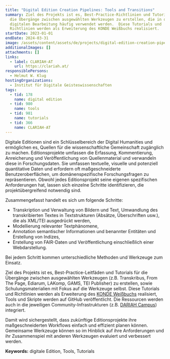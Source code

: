 ```yaml
---
title: "Digital Edition Creation Pipelines: Tools and Transitions"
summary: Ziel des Projekts ist es, Best-Practice-Richtlinien und Tutorials für
  die Übergänge zwischen ausgewählten Werkzeugen zu erstellen, die in der
  digitalen Bearbeitung häufig verwendet werden.  Diese Tutorials und
  Richtlinien werden als Erweiterung des KONDE Weißbuchs realisiert.
startDate: 2023-01-01
endDate: 2024-03-31
image: /assets/content/assets/de/projects/digital-edition-creation-pipelines-tools-and-transitions/image.png
additionalImages: []
attachments: []
links:
  - label: CLARIAH-AT
    url: https://clariah.at/
responsiblePersons:
  - Helmut W. Klug
hostingOrganizations:
  - Institut für Digitale Geisteswissenschaften
tags:
  - tid: 178
    name: digital edition
  - tid: 980
    name: tools
  - tid: 981
    name: tutorials
  - tid: 366
    name: CLARIAH-AT
---
```

Digitale Editionen sind ein Schlüsselbereich der Digital Humanities und ermöglichen es, Quellen für die wissenschaftliche Gemeinschaft zugänglich zu machen. Editionsprojekte umfassen die Erfassung, Kommentierung, Anreicherung und Veröffentlichung von Quellenmaterial und verwandeln diese in Forschungsdaten. Sie umfassen textuelle, visuelle und potenziell quantitative Daten und erfordern oft maßgeschneiderte Benutzeroberflächen, um domänenspezifische Forschungsfragen zu repräsentieren. Obwohl jedes Editionsprojekt seine eigenen spezifischen Anforderungen hat, lassen sich einzelne Schritte identifizieren, die projektübergreifend notwendig sind.

Zusammengefasst handelt es sich um folgende Schritte:

- Transkription und Verwaltung von Bildern und Text, Umwandlung des transkribierten Textes in Textstrukturen (Absätze, Überschriften usw.), die als XML/TEI ausgedrückt werden,
- Modellierung relevanter Textphänomene,
- Annotation semantischer Informationen und benannter Entitäten und Erstellung von Indizes,
- Erstellung von FAIR-Daten und Veröffentlichung einschließlich einer Webdarstellung.

Bei jedem Schritt kommen unterschiedliche Methoden und Werkzeuge zum Einsatz.

Ziel des Projekts ist es, Best-Practice-Leitfäden und Tutorials für die Übergänge zwischen ausgewählten Werkzeugen (z.B. Transkribus, From The Page, Ediarum, LAKomp, GAMS, TEI Publisher) zu erstellen, sowie Schulungsmaterialien mit Fokus auf die Werkzeuge selbst. Diese Tutorials und Richtlinien werden als Erweiterung des [KONDE Weißbuchs](https://www.digitale-edition.at/) realisiert, Tools und Skripte werden auf GitHub veröffentlicht. Die Ressourcen werden auch in die jeweiligen Community-Infrastrukturen (z.B. [DARIAH Campus](https://campus.dariah.eu/)) integriert.

Damit wird sichergestellt, dass zukünftige Editionsprojekte ihre maßgeschneiderten Workflows einfach und effizient planen können. Gemeinsame Werkzeuge können so im Hinblick auf ihre Anforderungen und ihr Zusammenspiel mit anderen Werkzeugen evaluiert und verbessert werden.

**Keywords:** digitale Edition, Tools, Tutorials

